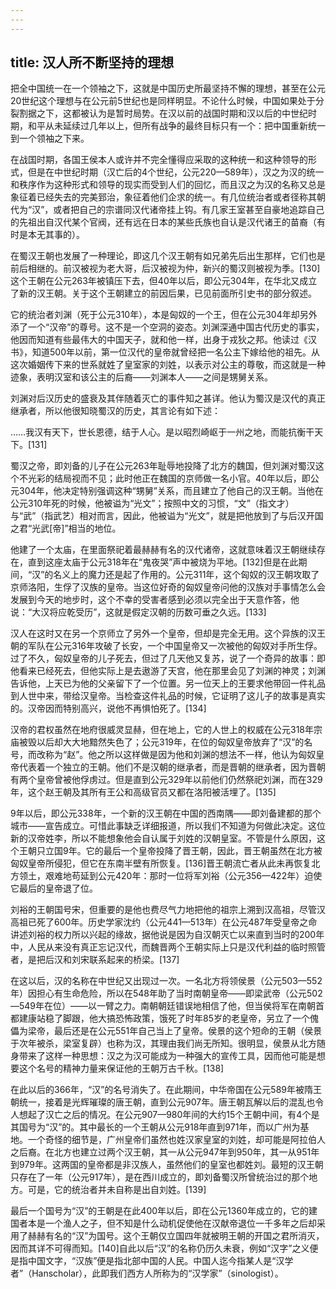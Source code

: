 ```yaml
---
---
---
```

title: 汉人所不断坚持的理想
---



把全中国统一在一个领袖之下，这就是中国历史所最坚持不懈的理想，甚至在公元20世纪这个理想与在公元前5世纪也是同样明显。不论什么时候，中国如果处于分裂割据之下，这都被认为是暂时局势。在汉以前的战国时期和汉以后的中世纪时期，和平从未延续过几年以上，但所有战争的最终目标只有一个：把中国重新统一到一个领袖之下来。

在战国时期，各国王侯本人或许并不完全懂得应采取的这种统一和这种领导的形式，但是在中世纪时期（汉亡后的4个世纪，公元220—589年），汉之为汉的统一和秩序作为这种形式和领导的现实而受到人们的回忆，而且汉之为汉的名称又总是象征着已经失去的完美郅治，象征着他们企求的统一。有几位统治者或者径称其朝代为“汉”，或者把自己的宗谱同汉代诸帝挂上钩。有几家王室甚至自豪地追踪自己的先祖出自汉代某个官阀，还有远在日本的某些氏族也自认是汉代诸王的苗裔（有时是本无其事的）。

在蜀汉王朝也发展了一种理论，即这几个汉王朝有如兄弟先后出生那样，它们也是前后相继的。前汉被视为老大哥，后汉被视为仲，新兴的蜀汉则被视为季。[130]这个王朝在公元263年被镇压下去，但40年以后，即公元304年，在华北又成立了新的汉王朝。关于这个王朝建立的前因后果，已见前面所引史书的部分叙述。

它的统治者刘渊（死于公元310年），本是匈奴的一个王，但在公元304年却另外添了一个“汉帝”的尊号。这不是一个空洞的姿态。刘渊深通中国古代历史的事实，他因而知道有些最伟大的中国天子，就和他一样，出身于戎狄之邦。他读过《汉书》，知道500年以前，第一位汉代的皇帝就曾经把一名公主下嫁给他的祖先。从这次婚姻传下来的世系就姓了皇室家的刘姓，以表示对公主的尊敬，而这就是一种迹象，表明汉室和该公主的后裔——刘渊本人——之间是甥舅关系。

刘渊对后汉历史的盛衰及其伴随着灭亡的事件知之甚详。他认为蜀汉是汉代的真正继承者，所以他很知晓蜀汉的历史，其言论有如下述：

……我汉有天下，世长恩德，结于人心。是以昭烈崎岖于一州之地，而能抗衡干天下。[131]



蜀汉之帝，即刘备的儿子在公元263年耻辱地投降了北方的魏国，但刘渊对蜀汉这个不光彩的结局视而不见；此时他正在魏国的京师做一名小官。40年以后，即公元304年，他决定特别强调这种“甥舅”关系，而且建立了他自己的汉王朝。当他在公元310年死的时候，他被谥为“光文”；按照中文的习惯，“文”（指文才）与“武”（指武艺）相对而言，因此，他被谥为“光文”，就是把他放到了与后汉开国之君“光武[帝]”相当的地位。

他建了一个太庙，在里面祭祀着最赫赫有名的汉代诸帝，这就意味着汉王朝继续存在，直到这座太庙于公元318年在“鬼夜哭”声中被烧为平地。[132]但是在此期间，“汉”的名义上的魔力还是起了作用的。公元311年，这个匈奴的汉王朝攻取了京师洛阳，生俘了汉族的皇帝。当这位好奇的匈奴皇帝问他的汉族对手事情怎么会发展到今天的地步时，这个不幸的受害者感到必须以完全出于天意作答，他说：“大汉将应乾受历”，这就是假定汉朝的历数可垂之久远。[133]

汉人在这时又在另一个京师立了另外一个皇帝，但却是完全无用。这个异族的汉王朝的军队在公元316年攻破了长安，一个中国皇帝又一次被他的匈奴对手所生俘。过了不久，匈奴皇帝的儿子死去，但过了几天他又复苏，说了一个奇异的故事：即他看来已经死去，但他实际上是去遨游了天宫，他在那里会见了刘渊的神灵；刘渊告诉他，上天已为他的父亲留下了一个位置。另一位天上的王要求他带回一件礼品到人世中来，带给汉皇帝。当检查这件礼品的时候，它证明了这儿子的故事是真实的。汉帝因而特别高兴，说他不再惧怕死了。[134]

汉帝的君权虽然在地府很威灵显赫，但在地上，它的人世上的权威在公元318年宗庙被毁以后却大大地黯然失色了；公元319年，在位的匈奴皇帝放弃了“汉”的名号，而改称为“赵”。他之所以这样做是因为他和刘渊的想法不一样，他认为匈奴皇帝代表着一个独立的王朝。他们不是汉朝的继承者，而是晋朝的继承者，因为晋朝有两个皇帝曾被他俘虏过。但是直到公元329年以前他们仍然祭祀刘渊，而在329年，这个赵王朝及其所有王公和高级官员又都在洛阳被活埋了。[135]

9年以后，即公元338年，一个新的汉王朝在中国的西南隅——即刘备建都的那个城市——宣告成立。可惜此事缺乏详细报道，所以我们不知道为何做此决定。这位新的汉帝姓李，所以不能想象他会自认属于刘姓的汉朝皇室。不管是什么原因，这个王朝只立国9年。它的最后一个皇帝投降了晋王朝，因此，晋王朝虽然在北方被匈奴皇帝所侵犯，但它在东南半壁有所恢复。[136]晋王朝流亡者从此未再恢复北方领土，艰难地苟延到公元420年：那时一位将军刘裕（公元356—422年）迫使它最后的皇帝退了位。

刘裕的王朝国号宋，但重要的是他也费尽气力地把他的祖宗上溯到汉高祖，尽管汉高祖已死了600年。历史学家沈约（公元441—513年）在公元487年受皇帝之命讲述刘裕的权力所以兴起的缘故，据他说是因为自汉朝灭亡以来直到当时的200年中，人民从来没有真正忘记汉代，而魏晋两个王朝实际上只是汉代利益的临时照管者，是把后汉和刘宋联系起来的桥梁。[137]

在这以后，汉的名称在中世纪又出现过一次。一名北方将领侯景（公元503—552年）因担心有生命危险，所以在548年助了当时南朝皇帝——即梁武帝（公元502—549年在位）——以一臂之力。南朝朝廷错误地相信了他，但当侯将军在南朝首都建康站稳了脚跟，他大搞恐怖政策，饿死了时年85岁的老皇帝，另立了一个傀儡为梁帝，最后还是在公元551年自己当上了皇帝。侯景的这个短命的王朝（侯景于次年被杀，梁室复辟）也称为汉，其理由我们尚无所知。很明显，侯景从北方随身带来了这样一种思想：汉之为汉可能成为一种强大的宣传工具，因而他可能是想要这个名号的精神力量来保证他的王朝万古千秋。[138]

在此以后的366年，“汉”的名号消失了。在此期间，中华帝国在公元589年被隋王朝统一，接着是光辉璀璨的唐王朝，直到公元907年。唐王朝瓦解以后的混乱也令人想起了汉亡之后的情况。在公元907—980年间的大约15个王朝中间，有4个是其国号为“汉”的。其中最长的一个王朝从公元918年直到971年，而以广州为基地。一个奇怪的细节是，广州皇帝们虽然也姓汉家皇室的刘姓，却可能是阿拉伯人之后裔。在北方也建立过两个汉王朝，其一从公元947年到950年，其一从951年到979年。这两国的皇帝都是非汉族人，虽然他们的皇室也都姓刘。最短的汉王朝只存在了一年（公元917年），是在西川成立的，即刘备蜀汉所曾统治过的那个地方。可是，它的统治者并未自称是出自刘姓。[139]

最后一个国号为“汉”的王朝是在此400年以后，即在公元1360年成立的，它的建国者本是一个渔人之子，但不知是什么动机促使他在汉献帝退位一千多年之后却采用了赫赫有名的“汉”为国号。这个王朝仅立国四年就被明王朝的开国之君所消灭，因而其详不可得而知。[140]自此以后“汉”的名称仍历久未衰，例如“汉字”之义便是指中国文字，“汉族”便是指北部中国的人民。中国人迄今指某人是“汉学者”（Hanscholar），此即我们西方人所称为的“汉学家”（sinologist）。